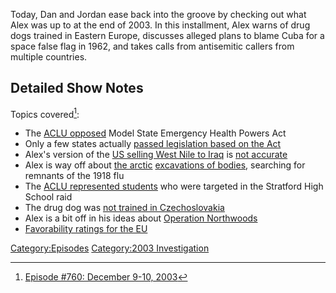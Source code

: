 {{DEFAULTSORT:
    #_EPISODE_0760:December 9-10, 2003
}}{{Episode
    | title             = December 9-10, 2003
    | caption           = [https://knowledgefight.libsyn.com/780-december-9-10-2003 Listen to this episode on Libsyn]
    | episodeNumber     = 760
    | length            = 01:46:39
    | airDate           = December 28, 2022
    | coverageStartDate = December 9, 2003
    | coverageEndDate   = December 10, 2003
    | episodeType       = [[:Category:2003 Investigation|2003 Investigation]]
    | previousEpisode   = [[759: Chatting With Morgan Stringer]]
    | nextEpisode       = [[761: December 11, 2003]]
}}

{{Stub}}

Today, Dan and Jordan ease back into the groove by checking out what Alex was up to at the end of 2003. In this installment, Alex warns of drug dogs trained in Eastern Europe, discusses alleged plans to blame Cuba for a space false flag in 1962, and takes calls from antisemitic callers from multiple countries.

==Detailed Show Notes==

Topics covered<ref>[https://knowledgefight.com/research/2022/12/27/episode-780-december-9-10-2003 Episode #760: December 9-10, 2003]</ref>:

*The [https://www.aclu.org/other/model-state-emergency-health-powers-act ACLU opposed] Model State Emergency Health Powers Act
*Only a few states actually [https://web.archive.org/web/20080413162344/http://www.publichealthlaw.net/Resources/ResourcesPDFs/MSPHA%20LegisTrack.pdf passed legislation based on the Act]
*Alex's version of the [https://www.nytimes.com/interactive/2014/10/14/world/middleeast/us-casualties-of-iraq-chemical-weapons.html US selling West Nile to Iraq] is [https://www.upi.com/Archives/1990/10/03/CDC-downplays-report-it-supplied-virus-for-weapons/9196654926400/ not accurate]
*Alex is way off about [https://www.baltimoresun.com/news/bs-xpm-1999-11-18-9911180290-story.html the arctic] [https://definingmomentscanada.ca/1918-influenza-pandemic/history/excavating-the-flu/ excavations of bodies], searching for remnants of the 1918 flu
*The [https://www.aclu.org/press-releases/landmark-settlement-reached-notorious-school-drug-raid-caught-tape ACLU represented students] who were targeted in the Stratford High School raid
*The drug dog was [http://www.mapinc.org/drugnews/v03/n1890/a06.html?999 not trained in Czechoslovakia]
*Alex is a bit off in his ideas about [https://nsarchive2.gwu.edu/news/20010430/northwoods.pdf Operation Northwoods]
*[https://www.pewresearch.org/fact-tank/2022/10/13/positive-views-of-european-union-reach-new-highs-in-many-countries/ft_2022-10-13_viewsoftheeu_01/ Favorability ratings for the EU]

[[Category:Episodes]]
[[Category:2003 Investigation]]
